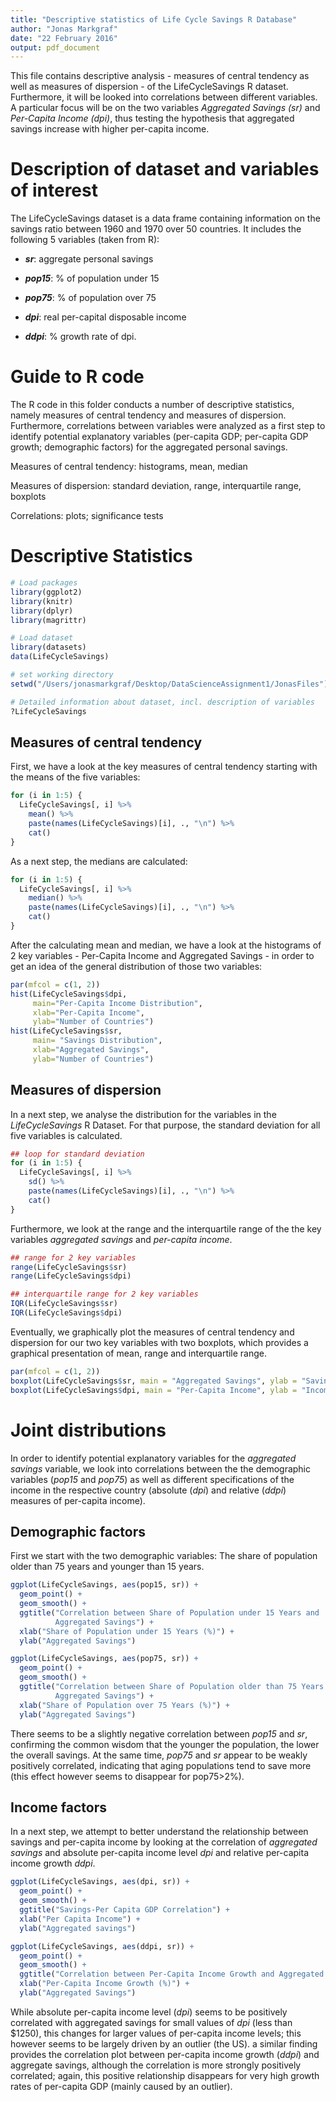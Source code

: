 ```yaml
---
title: "Descriptive statistics of Life Cycle Savings R Database"
author: "Jonas Markgraf"
date: "22 February 2016"
output: pdf_document
---
```

This file contains descriptive analysis - measures of central tendency as well as measures of dispersion - of the LifeCycleSavings R dataset. Furthermore, it will be looked into correlations between different variables. A particular focus will be on the two variables *Aggregated Savings (sr)* and *Per-Capita Income (dpi)*, thus testing the hypothesis that aggregated savings increase with higher per-capita income.

# Description of dataset and variables of interest

The LifeCycleSavings dataset is a data frame containing information on the savings ratio between 1960 and 1970 over 50 countries. It includes the following 5 variables (taken from R):

- _**sr**_:     aggregate personal savings

- _**pop15**_:  % of population under 15

- _**pop75**_:  %  of population over 75

- _**dpi**_:    real per-capital disposable income

- _**ddpi**_:   % growth rate of dpi.

# Guide to R code

The R code in this folder conducts a number of descriptive statistics, namely measures of central tendency and measures of dispersion. Furthermore, correlations between variables were analyzed as a first step to identify potential explanatory variables (per-capita GDP; per-capita GDP growth; demographic factors) for the aggregated personal savings.

Measures of central tendency: histograms, mean, median

Measures of dispersion: standard deviation, range, interquartile range, boxplots

Correlations: plots; significance tests

# Descriptive Statistics

```r
# Load packages
library(ggplot2)
library(knitr)
library(dplyr)
library(magrittr)

# Load dataset
library(datasets)
data(LifeCycleSavings)

# set working directory
setwd("/Users/jonasmarkgraf/Desktop/DataScienceAssignment1/JonasFiles")

# Detailed information about dataset, incl. description of variables
?LifeCycleSavings
```

## Measures of central tendency

First, we have a look at the key measures of central tendency starting with the means of the five variables:

```r
for (i in 1:5) {
  LifeCycleSavings[, i] %>%
    mean() %>%
    paste(names(LifeCycleSavings)[i], ., "\n") %>%
    cat()
}
```
As a next step, the medians are calculated:
```r
for (i in 1:5) {
  LifeCycleSavings[, i] %>%
    median() %>%
    paste(names(LifeCycleSavings)[i], ., "\n") %>%
    cat()
}
```
After the calculating mean and median, we have a look at the histograms of 2 key variables - Per-Capita Income and Aggregated Savings - in order to get an idea of the general distribution of those two variables:

```r
par(mfcol = c(1, 2))
hist(LifeCycleSavings$dpi, 
     main="Per-Capita Income Distribution", 
     xlab="Per-Capita Income", 
     ylab="Number of Countries")
hist(LifeCycleSavings$sr, 
     main= "Savings Distribution", 
     xlab="Aggregated Savings", 
     ylab="Number of Countries")
```

## Measures of dispersion

In a next step, we analyse the distribution for the variables in the *LifeCycleSavings* R Dataset. For that purpose, the standard deviation for all five variables is calculated.

```r
## loop for standard deviation
for (i in 1:5) {
  LifeCycleSavings[, i] %>%
    sd() %>%
    paste(names(LifeCycleSavings)[i], ., "\n") %>%
    cat()
}
```

Furthermore, we look at the range and the interquartile range of the the key variables *aggregated savings* and *per-capita income*.

```r
## range for 2 key variables
range(LifeCycleSavings$sr)
range(LifeCycleSavings$dpi)

## interquartile range for 2 key variables
IQR(LifeCycleSavings$sr)
IQR(LifeCycleSavings$dpi)
```
Eventually, we graphically plot the measures of central tendency and dispersion for our two key variables with two boxplots, which provides a graphical presentation of mean, range and interquartile range.
```r
par(mfcol = c(1, 2))
boxplot(LifeCycleSavings$sr, main = "Aggregated Savings", ylab = "Savings")
boxplot(LifeCycleSavings$dpi, main = "Per-Capita Income", ylab = "Income in $")
```

# Joint distributions

In order to identify potential explanatory variables for the *aggregated savings* variable, we look into correlations between the the demographic variables (*pop15* and *pop75*) as well as different specifications of the income in the respective country (absolute (*dpi*) and relative (*ddpi*) measures of per-capita income).

## Demographic factors

First we start with the two demographic variables: The share of population older than 75 years and younger than 15 years.
```r
ggplot(LifeCycleSavings, aes(pop15, sr)) + 
  geom_point() + 
  geom_smooth() +
  ggtitle("Correlation between Share of Population under 15 Years and 
          Aggregated Savings") +
  xlab("Share of Population under 15 Years (%)") +
  ylab("Aggregated Savings")

ggplot(LifeCycleSavings, aes(pop75, sr)) + 
  geom_point() + 
  geom_smooth() +
  ggtitle("Correlation between Share of Population older than 75 Years and
          Aggregated Savings") +
  xlab("Share of Population over 75 Years (%)") +
  ylab("Aggregated Savings")
```
There seems to be a slightly negative correlation between *pop15* and *sr*, confirming the common wisdom that the younger the population, the lower the overall savings. At the same time, *pop75* and *sr* appear to be weakly positively correlated, indicating that aging populations tend to save more (this effect however seems to disappear for pop75>2%).

## Income factors

In a next step, we attempt to better understand the relationship between savings and per-capita income by looking at the correlation of *aggregated savings* and absolute per-capita income level *dpi* and relative per-capita income growth *ddpi*.
```r
ggplot(LifeCycleSavings, aes(dpi, sr)) + 
  geom_point() + 
  geom_smooth() + 
  ggtitle("Savings-Per Capita GDP Correlation") +
  xlab("Per Capita Income") +
  ylab("Aggregated savings")

ggplot(LifeCycleSavings, aes(ddpi, sr)) + 
  geom_point() + 
  geom_smooth() +
  ggtitle("Correlation between Per-Capita Income Growth and Aggregated Savings") +
  xlab("Per-Capita Income Growth (%)") +
  ylab("Aggregated Savings")
```
While absolute per-capita income level (*dpi*) seems to be positively correlated with aggregated savings for small values of *dpi* (less than $1250), this changes for larger values of per-capita income levels; this however seems to be largely driven by an outlier (the US). a similar finding provides the correlation plot between per-capita income growth (*ddpi*) and aggregate savings, although the correlation is more strongly positively correlated; again, this positive relationship disappears for very high growth rates of per-capita GDP (mainly caused by an outlier).